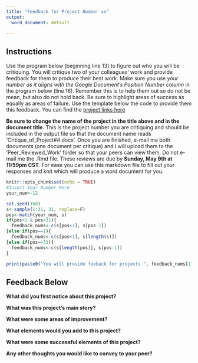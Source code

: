 ---
title: "Feedback for Project Number xx"
output:
  word_document: default

---
## Instructions

Use the program below (beginning line 13) to figure out who you will be critiquing. You will critique two of your colleagues' work and provide feedback for them to produce their best work. Make sure you use *your number as it aligns with the Google Document's Position Number column* in the program below (line 16). Remember this is to help them out so do not be mean, but also do not hold back. Be sure to highlight areas of success as equally as areas of failure. Use the template below the code to provide them this feedback. You can find the [project links here](https://docs.google.com/spreadsheets/d/1B6t14PVugUrvwmmJzYw9LDZKwrbmrkHXT_097w69slc/edit?usp=sharing)

**Be sure to change the name of the project in the title above and in the document title.** This is the project number you are critiquing and should be included in the output file so that the document name reads 'Critique_of_Project##.docx'. Once you are finished, e-mail me both documents (one document per critique) and I will upload them to the 'Peer_Reviewed_Work' folder so that your peers can view them. Do not e-mail me the .Rmd file. These reviews are due by **Sunday, May 9th at 11:59pm CST**. For ease you can use this markdown file to fill out your responses and knit which will produce a word document for you.

```{r setup, include=FALSE}
knitr::opts_chunk$set(echo = TRUE)
#Insert Your Number Here
your_num<-12

set.seed(160)
s<-sample(1:31, 31, replace=F)
pos<-match(your_num, s)
if(pos>1 & pos<31){
  feedback_nums<-c(s[pos+1], s[pos-1])
}else if(pos==1){
  feedback_nums<-c(s[pos+1], s[length(s)])
}else if(pos==31){
  feedback_nums<-c(s[length(pos)], s[pos-1])
}

print(paste0("You will provide feeback for projects ", feedback_nums[1], " and ", feedback_nums[2]))

```
## Feedback Below

**What did you first notice about this project?**

**What was this project's main story?**

**What were some areas of improvement?**

**What elements would you add to this project?**

**What were some successful elements of this project?**

**Any other thoughts you would like to convey to your peer?**



